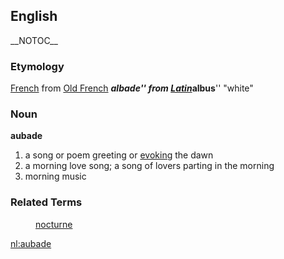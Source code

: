 ==English== __NOTOC__
=== Etymology ===
[[French]] from [[Old French]] '''''albade''''' from [[Latin]] '''''albus''''' "white" 

=== Noun ===
'''aubade'''
# a song or poem greeting or [[evoking]] the dawn
# a morning love song; a song of lovers parting in the morning
# morning music

=== Related Terms ===
:[[nocturne]]

[[nl:aubade]]